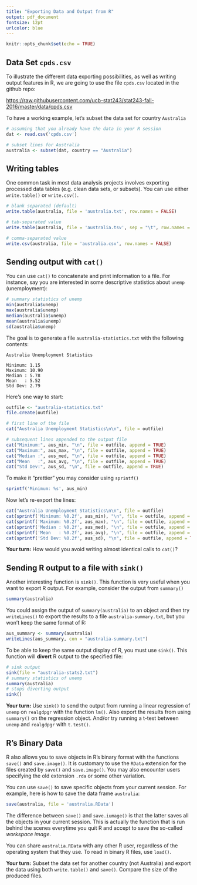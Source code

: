 ```yaml
---
title: "Exporting Data and Output from R"
output: pdf_document
fontsize: 12pt
urlcolor: blue
---
```


```r
knitr::opts_chunk$set(echo = TRUE)
```


## Data Set `cpds.csv`

To illustrate the different data exporting possibilities, as well as writing 
output features in R, we are going to use the file `cpds.csv` located in the 
github repo:

[https://raw.githubusercontent.com/ucb-stat243/stat243-fall-2016/master/data/cpds.csv](https://raw.githubusercontent.com/ucb-stat243/stat243-fall-2016/master/data/cpds.csv)

To have a working example, let's subset the data set for country `Australia`

```r
# assuming that you already have the data in your R session
dat <- read.csv('cpds.csv')

# subset lines for Australia
australia <- subset(dat, country == "Australia")
```


## Writing tables 

One common task in most data analysis projects involves exporting processed
data tables (e.g. clean data sets, or subsets). You can use either 
`write.table()` or `write.csv()`.

```r
# blank separated (default)
write.table(australia, file = 'australia.txt', row.names = FALSE)

# tab-separated value
write.table(australia, file = 'australia.tsv', sep = "\t", row.names = FALSE)

# comma-separated value
write.csv(australia, file = 'australia.csv', row.names = FALSE)
```


## Sending output with `cat()`

You can use `cat()` to concatenate and print information to a file. 
For instance, say you are interested in some descriptive statistics about 
`unemp` (unemployment):
```r
# summary statistics of unemp
min(australia$unemp)
max(australia$unemp)
median(australia$unemp)
mean(australia$unemp)
sd(australia$unemp)
```

The goal is to generate a file `australia-statistics.txt` with the following 
contents:

```
Australia Unemployment Statistics

Minimum: 1.15 
Maximum: 10.90 
Median : 5.78 
Mean   : 5.52 
Std Dev: 2.79 
```

Here's one way to start:
```r
outfile <- "australia-statistics.txt"
file.create(outfile)

# first line of the file
cat("Australia Unemployment Statistics\n\n", file = outfile)

# subsequent lines appended to the output file
cat("Minimum:", aus_min, "\n", file = outfile, append = TRUE)
cat("Maximum:", aus_max, "\n", file = outfile, append = TRUE)
cat("Median :", aus_med, "\n", file = outfile, append = TRUE)
cat("Mean   :", aus_avg, "\n", file = outfile, append = TRUE)
cat("Std Dev:", aus_sd, "\n", file = outfile, append = TRUE)
```

To make it "prettier" you may consider using `sprintf()`
```r
sprintf('Minimum: %s', aus_min)
```

Now let's re-export the lines:
```r
cat("Australia Unemployment Statistics\n\n", file = outfile)
cat(sprintf('Minimum: %0.2f', aus_min), "\n", file = outfile, append = TRUE)
cat(sprintf('Maximum: %0.2f', aus_max), "\n", file = outfile, append = TRUE)
cat(sprintf('Median : %0.2f', aus_med), "\n", file = outfile, append = TRUE)
cat(sprintf('Mean   : %0.2f', aus_avg), "\n", file = outfile, append = TRUE)
cat(sprintf('Std Dev: %0.2f', aus_sd), "\n", file = outfile, append = TRUE)
```

__Your turn:__
How would you avoid writing almost identical calls to `cat()`?


## Sending R output to a file with `sink()`

Another interesting function is `sink()`. This function is very useful when
you want to export R output. For example, consider the output from `summary()`
```r
summary(australia)
```

You could assign the output of `summary(australia)` to an object and then try
`writeLines()` to export the results to a file `australia-summary.txt`, but 
you won't keep the same format of R:
```r
aus_summary <- summary(australia)
writeLines(aus_summary, con = "australia-summary.txt")
```

To be able to keep the same output display of R, you must use `sink()`. This
function will __divert__ R output to the specified file:
```r
# sink output
sink(file = "australia-stats2.txt")
# summary statistics of unemp
summary(australia)
# stops diverting output
sink()
```


__Your turn:__
Use `sink()` to send the output from running a linear regression of `unemp` on
`realgdpgr` with the function `lm()`. Also export the results from
using `summary()` on the regression object. And/or try running a t-test
between `unemp` and `realgdpgr` with `t.test()`.


## R's Binary Data

R also allows you to save objects in R's binary format with the functions 
`save()` and `save.image()`. It is customary to use the `RData` extension for 
the files created by `save()` and `save.image()`. You may also encounter 
users specifying the old extension `.rda` or some other variation.

You can use `save()` to save specific objects from your current session.
For example, here is how to save the data frame `australia`:
```r
save(australia, file = 'australia.RData')
```

The difference between `save()` and `save.iumage()` is that the latter saves
all the objects in your current session. This is actually the function that is
run behind the scenes everytime you quit R and accept to save the so-called
_workspace image_.

You can share `australia.RData` with any other R user, regardless of the 
operating system that they use. To read in binary R files, use `load()`.

__Your turn:__ 
Subset the data set for another country (not Australia) and export the data
using both `write.table()` and `save()`. Compare the size of the produced
files.



